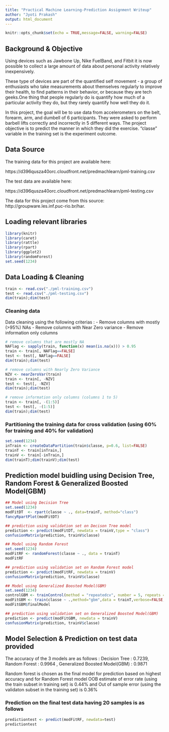 ```yaml
---
title: "Practical Machine Learning-Prediction Assignment Writeup"
author: "Jyoti Prakash"
output: html_document
---
```


```r
knitr::opts_chunk$set(echo = TRUE,message=FALSE, warning=FALSE)
```

## Background & Objective

Using devices such as Jawbone Up, Nike FuelBand, and Fitbit it is now possible to collect a large amount of data about personal activity relatively inexpensively.

These type of devices are part of the quantified self movement - a group of enthusiasts who take measurements about themselves regularly to improve their health, to find patterns in their behavior, or because they are tech geeks.One thing that people regularly do is quantify how much of a particular activity they do, but they rarely quantify how well they do it. 

In this project, the goal will be to use data from accelerometers on the belt, forearm, arm, and dumbell of 6 participants. They were asked to perform barbell lifts correctly and incorrectly in 5 different ways. The project objective is to predict the manner in which they did the exercise. "classe" variable in the training set is the experiment outcome. 

## Data Source

The training data for this project are available here:

https://d396qusza40orc.cloudfront.net/predmachlearn/pml-training.csv

The test data are available here:

https://d396qusza40orc.cloudfront.net/predmachlearn/pml-testing.csv

The data for this project come from this source: http://groupware.les.inf.puc-rio.br/har. 

## Loading relevant libraries

```r
library(knitr)
library(caret)
library(rattle)
library(rpart)
library(ggplot2)
library(randomForest)
set.seed(1234)
```

## Data Loading & Cleaning

```r
train <- read.csv("./pml-training.csv")
test <- read.csv("./pml-testing.csv")
dim(train);dim(test)
```
### Cleaning data
Data cleaning using the following criterias :
- Remove columns with mostly (>95%) NAs
- Remove columns with Near Zero variance
- Remove information only columns

```r
# remove columns that are mostly NA
NAFlag <- sapply(train, function(x) mean(is.na(x))) > 0.95
train <- train[, NAFlag==FALSE]
test <- test[, NAFlag==FALSE]
dim(train);dim(test)

# remove columns with Nearly Zero Variance
NZV <- nearZeroVar(train)
train <- train[, -NZV]
test <- test[, -NZV]
dim(train);dim(test)

# remove information only columns (columns 1 to 5)
train <- train[, -(1:5)]
test <- test[, -(1:5)]
dim(train);dim(test)
```

### Partitioning the training data for cross validation (using 60% for training and 40% for validation)

```r
set.seed(1234)
inTrain <- createDataPartition(train$classe, p=0.6, list=FALSE)
trainT <- train[inTrain,]
trainV <- train[-inTrain,]
dim(trainT);dim(trainV);dim(test)
```

## Prediction model buidling using Decision Tree, Random Forest & Generalized Boosted Model(GBM)

```r
## Model using Decision Tree
set.seed(1234)
modFitDT  <- rpart(classe ~ ., data=trainT, method="class")
fancyRpartPlot(modFitDT)

## prediction using validation set on Decison Tree model
prediction <- predict(modFitDT, newdata = trainV,type = "class")
confusionMatrix(prediction, trainV$classe)

## Model using Random Forest
set.seed(1234)
modFitRF <- randomForest(classe ~ ., data = trainT)
modFitRF

## prediction using validation set on Random Forest model
prediction <- predict(modFitRF, newdata = trainV)
confusionMatrix(prediction, trainV$classe)

## Model using Generalized Boosted Model(GBM)
set.seed(1234)
controlGBM <- trainControl(method = "repeatedcv", number = 5, repeats = 1)
modFitGBM <- train(classe ~ .,method="gbm",data = trainT,verbose=FALSE,trControl = controlGBM)
modFitGBM$finalModel

## prediction using validation set on Generalized Boosted Model(GBM)
prediction <- predict(modFitGBM, newdata = trainV)
confusionMatrix(prediction, trainV$classe)
```

## Model Selection & Prediction on test data provided

The accuracy of the 3 models are as follows : Decision Tree : 0.7239, Random Forest : 0.9964 , Generalized Boosted Model(GBM) : 0.9871

Random forest is chosen as the final model for prediction based on highest accuracy and for Random Forest model OOB estimate of error rate (using the train subset in training set) is 0.44% and Out of sample error (using the validaton subset in the training set) is 0.36%

### Prediction on the final test data having 20 samples is as follows

```r
predictiontest <- predict(modFitRF, newdata=test)
predictiontest
```




